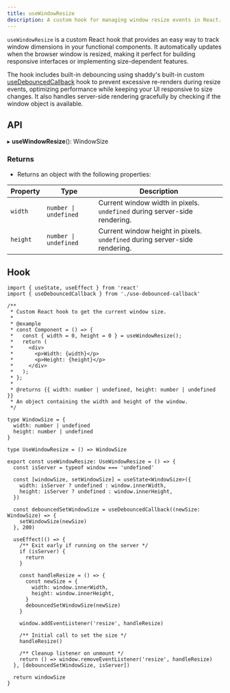 ```yaml
---
title: useWindowResize
description: A custom hook for managing window resize events in React.
---
```


`useWindowResize` is a custom React hook that provides an easy way to track window dimensions in your functional components. It automatically updates when the browser window is resized, making it perfect for building responsive interfaces or implementing size-dependent features.

The hook includes built-in debouncing using shaddy's built-in custom [useDebouncedCallback](https://shaddy-omega.vercel.app/typed-hooks/use-debounced-callback) hook to prevent excessive re-renders during resize events, optimizing performance while keeping your UI responsive to size changes. It also handles server-side rendering gracefully by checking if the window object is available.

<ComponentPreview name="use-window-resize" />

## API
▸ **useWindowResize**(): WindowSize

### Returns

- Returns an object with the following properties:

| Property | Type | Description |
| --- | --- | --- |
| `width` | `number \| undefined` | Current window width in pixels. `undefined` during server-side rendering. |
| `height` | `number \| undefined` | Current window height in pixels. `undefined` during server-side rendering. |

## Hook

```tsx
import { useState, useEffect } from 'react'
import { useDebouncedCallback } from './use-debounced-callback'

/**
 * Custom React hook to get the current window size.
 *
 * @example
 * const Component = () => {
 *   const { width = 0, height = 0 } = useWindowResize();
 *   return (
 *     <div>
 *       <p>Width: {width}</p>
 *       <p>Height: {height}</p>
 *     </div>
 *   );
 * };
 *
 * @returns {{ width: number | undefined, height: number | undefined }}
 * An object containing the width and height of the window.
 */

type WindowSize = {
  width: number | undefined
  height: number | undefined
}

type UseWindowResize = () => WindowSize

export const useWindowResize: UseWindowResize = () => {
  const isServer = typeof window === 'undefined'

  const [windowSize, setWindowSize] = useState<WindowSize>({
    width: isServer ? undefined : window.innerWidth,
    height: isServer ? undefined : window.innerHeight,
  })

  const debouncedSetWindowSize = useDebouncedCallback((newSize: WindowSize) => {
    setWindowSize(newSize)
  }, 200)

  useEffect(() => {
    /** Exit early if running on the server */
    if (isServer) {
      return
    }

    const handleResize = () => {
      const newSize = {
        width: window.innerWidth,
        height: window.innerHeight,
      }
      debouncedSetWindowSize(newSize)
    }

    window.addEventListener('resize', handleResize)

    /** Initial call to set the size */
    handleResize()

    /** Cleanup listener on unmount */
    return () => window.removeEventListener('resize', handleResize)
  }, [debouncedSetWindowSize, isServer])

  return windowSize
}
```